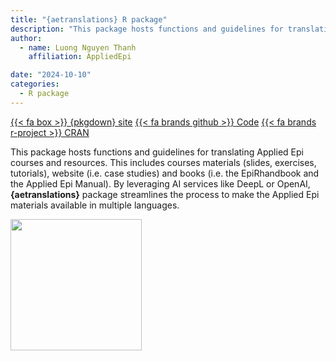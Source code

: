 ```yaml
---
title: "{aetranslations} R package"
description: "This package hosts functions and guidelines for translating Applied Epi courses and resources"
author: 
  - name: Luong Nguyen Thanh
    affiliation: AppliedEpi

date: "2024-10-10"
categories:
  - R package
---
```


<span class="listing-btn-group">
<a href="https://appliedepi.github.io/aetranslations/" class="btn" role="button">{{< fa box >}} {pkgdown} site</a> 
<a href="https://github.com/appliedepi/aetranslations" class="btn" role="button">{{< fa brands github >}} Code</a>
<a href="https://cran.r-project.org/web/packages/aetranslations/index.html" class="btn" role="button">{{< fa brands r-project >}} CRAN</a>
</span>

This package hosts functions and guidelines for translating Applied Epi courses and resources. This includes courses materials (slides, exercises, tutorials), website (i.e. case studies) and books (i.e. the EpiRhandbook and the Applied Epi Manual). By leveraging AI services like DeepL or OpenAI, **{aetranslations}** package streamlines the process to make the Applied Epi materials available in multiple languages.

![](../assets/img/AE_logo.png){.img-center width=15em fig-alt="ae logo"}

